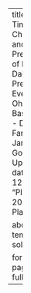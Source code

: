 ---
title: "Space-Time Characteristics and Statistical Predictability of Extreme Daily Precipitation Events in the Ohio River Basin"
author:
  - David J Farnham
  - James Doss-Gollin
  - Upmanu Lall
date: 2016-12
details: "Placeholder0 2016 Placeholder1"

about:
  template: solana

format:
  html:
    page-layout: full
---